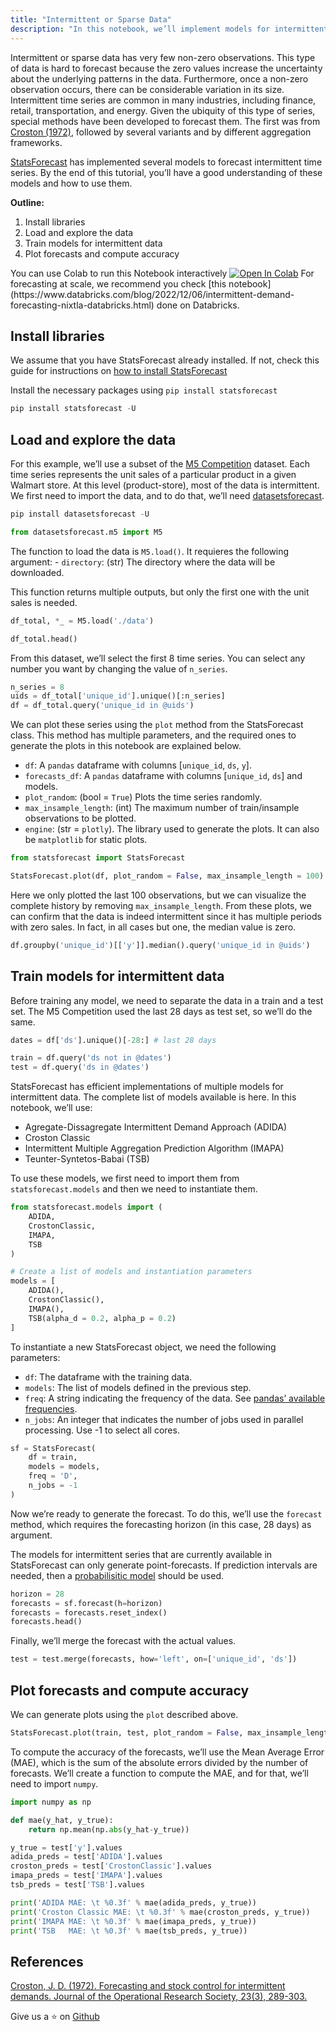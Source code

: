 ```yaml
---
title: "Intermittent or Sparse Data"
description: "In this notebook, we’ll implement models for intermittent or sparse data"
---
```


Intermittent or sparse data has very few non-zero observations. This type of data is hard to forecast because the zero values increase the uncertainty about the underlying patterns in the data. Furthermore, once a non-zero observation occurs, there can be considerable variation in its size. Intermittent time series are common in many industries, including finance, retail, transportation, and energy. Given the ubiquity of this type of series, special methods have been developed to forecast them. The first was from [Croston (1972)](#references), followed by several variants and by different aggregation frameworks.

[StatsForecast](/statsforecast/introduction) has implemented several models to forecast intermittent time series. By the end of this tutorial, you’ll have a good understanding of these models and how to use them.

**Outline:**

1. Install libraries
2. Load and explore the data
3. Train models for intermittent data
4. Plot forecasts and compute accuracy

<Tip>
You can use Colab to run this Notebook interactively  <a href="https://colab.research.google.com/github/Nixtla/statsforecast/blob/main/nbs/examples/IntermittentData.ipynb" target="_parent"><img src="https://colab.research.google.com/assets/colab-badge.svg" alt="Open In Colab"/></a>
</Tip>

<Tip>
For forecasting at scale, we recommend you check [this notebook](https://www.databricks.com/blog/2022/12/06/intermittent-demand-forecasting-nixtla-databricks.html) done on Databricks.
</Tip>

## Install libraries

We assume that you have StatsForecast already installed. If not, check this guide for instructions on [how to install StatsForecast](/statsforecast/getting-started/introduction)

Install the necessary packages using `pip install statsforecast`

```python 
pip install statsforecast -U
```

## Load and explore the data

For this example, we’ll use a subset of the [M5 Competition](https://www.sciencedirect.com/science/article/pii/S0169207021001187#:~:text=The%20objective%20of%20the%20M5,the%20uncertainty%20around%20these%20forecasts) dataset. Each time series represents the unit sales of a particular product in a given Walmart store. At this level (product-store), most of the data is intermittent. We first need to import the data, and to do that, we’ll need [datasetsforecast](https://github.com/Nixtla/datasetsforecast/tree/main/).

```python 
pip install datasetsforecast -U
```

```python 
from datasetsforecast.m5 import M5
```

The function to load the data is `M5.load()`. It requieres the following argument: - `directory`: (str) The directory where the data will be downloaded.

This function returns multiple outputs, but only the first one with the unit sales is needed.

```python 
df_total, *_ = M5.load('./data')
```

```python 
df_total.head()
```

From this dataset, we’ll select the first 8 time series. You can select any number you want by changing the value of `n_series`.

```python 
n_series = 8 
uids = df_total['unique_id'].unique()[:n_series]
df = df_total.query('unique_id in @uids')
```

We can plot these series using the `plot` method from the StatsForecast class. This method has multiple parameters, and the required ones to generate the plots in this notebook are explained below.

- `df`: A `pandas` dataframe with columns [`unique_id`, `ds`, `y`].
- `forecasts_df`: A `pandas` dataframe with columns [`unique_id`, `ds`] and models.
- `plot_random`: (bool = `True`) Plots the time series randomly.
- `max_insample_length`: (int) The maximum number of train/insample observations to be plotted.
- `engine`: (str = `plotly`). The library used to generate the plots. It can also be `matplotlib` for static plots.

```python 
from statsforecast import StatsForecast
```

```python 
StatsForecast.plot(df, plot_random = False, max_insample_length = 100)
```

Here we only plotted the last 100 observations, but we can visualize the complete history by removing `max_insample_length`. From these plots, we can confirm that the data is indeed intermittent since it has multiple periods with zero sales. In fact, in all cases but one, the median value is zero.

```python 
df.groupby('unique_id')[['y']].median().query('unique_id in @uids')
```


## Train models for intermittent data

Before training any model, we need to separate the data in a train and a test set. The M5 Competition used the last 28 days as test set, so we’ll do the same.

```python 
dates = df['ds'].unique()[-28:] # last 28 days

train = df.query('ds not in @dates')
test = df.query('ds in @dates')
```

StatsForecast has efficient implementations of multiple models for intermittent data. The complete list of models available is here. In this notebook, we’ll use:

- Agregate-Dissagregate Intermittent Demand Approach (ADIDA)
- Croston Classic
- Intermittent Multiple Aggregation Prediction Algorithm (IMAPA)
- Teunter-Syntetos-Babai (TSB)

To use these models, we first need to import them from `statsforecast.models` and then we need to instantiate them.


```python 
from statsforecast.models import (
    ADIDA,
    CrostonClassic, 
    IMAPA, 
    TSB
)

# Create a list of models and instantiation parameters 
models = [
    ADIDA(), 
    CrostonClassic(), 
    IMAPA(), 
    TSB(alpha_d = 0.2, alpha_p = 0.2)
]
```

To instantiate a new StatsForecast object, we need the following parameters:

- `df`: The dataframe with the training data.
- `models`: The list of models defined in the previous step.
- `freq`: A string indicating the frequency of the data. See [pandas’ available frequencies](https://pandas.pydata.org/pandas-docs/stable/user_guide/timeseries.html#offset-aliases).
- `n_jobs`: An integer that indicates the number of jobs used in parallel processing. Use -1 to select all cores.

```python 
sf = StatsForecast(
    df = train, 
    models = models, 
    freq = 'D', 
    n_jobs = -1
)
```

Now we’re ready to generate the forecast. To do this, we’ll use the `forecast` method, which requires the forecasting horizon (in this case, 28 days) as argument.

The models for intermittent series that are currently available in StatsForecast can only generate point-forecasts. If prediction intervals are needed, then a [probabilisitic model](/statsforecast/introduction#models) should be used.

```python 
horizon = 28 
forecasts = sf.forecast(h=horizon)
forecasts = forecasts.reset_index()
forecasts.head()
```

Finally, we’ll merge the forecast with the actual values.

``` python 
test = test.merge(forecasts, how='left', on=['unique_id', 'ds'])
```

## Plot forecasts and compute accuracy

We can generate plots using the `plot` described above.

```python 
StatsForecast.plot(train, test, plot_random = False, max_insample_length = 100)
```

To compute the accuracy of the forecasts, we’ll use the Mean Average Error (MAE), which is the sum of the absolute errors divided by the number of forecasts. We’ll create a function to compute the MAE, and for that, we’ll need to import `numpy`.

```python 
import numpy as np 

def mae(y_hat, y_true):
    return np.mean(np.abs(y_hat-y_true))
```

```python 
y_true = test['y'].values
adida_preds = test['ADIDA'].values
croston_preds = test['CrostonClassic'].values
imapa_preds = test['IMAPA'].values
tsb_preds = test['TSB'].values

print('ADIDA MAE: \t %0.3f' % mae(adida_preds, y_true))
print('Croston Classic MAE: \t %0.3f' % mae(croston_preds, y_true))
print('IMAPA MAE: \t %0.3f' % mae(imapa_preds, y_true))
print('TSB   MAE: \t %0.3f' % mae(tsb_preds, y_true))
```


## References


[Croston, J. D. (1972). Forecasting and stock control for intermittent demands. Journal of the Operational Research Society, 23(3), 289-303.](https://link.springer.com/article/10.1057/jors.1972.50)

Give us a ⭐ on [Github](https://github.com/nixtla/statsforecast)




